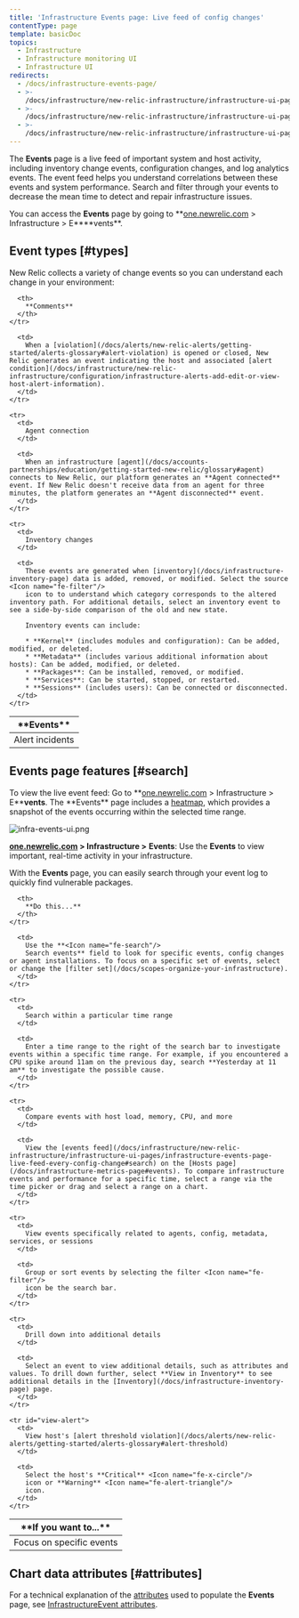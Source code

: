 ```yaml
---
title: 'Infrastructure Events page: Live feed of config changes'
contentType: page
template: basicDoc
topics:
  - Infrastructure
  - Infrastructure monitoring UI
  - Infrastructure UI
redirects:
  - /docs/infrastructure-events-page/
  - >-
    /docs/infrastructure/new-relic-infrastructure/infrastructure-ui-pages/infrastructure-events-page-live-feed-every-agent/
  - >-
    /docs/infrastructure/new-relic-infrastructure/infrastructure-ui-pages/infrastructure-events-page-live-feed-every-config-change/
  - >-
    /docs/infrastructure/new-relic-infrastructure/infrastructure-ui-pages/infrastructure-events-page/
---
```


The **Events** page is a live feed of important system and host activity, including inventory change events, configuration changes, and log analytics events. The event feed helps you understand correlations between these events and system performance. Search and filter through your events to decrease the mean time to detect and repair infrastructure issues.

You can access the **Events** page by going to **[one.newrelic.com](http://one.newrelic.com) > Infrastructure > E\*\***vents\*\*.

## Event types [#types]

New Relic collects a variety of change events so you can understand each change in your environment:

<Table>
  <thead>
    <tr>
      <th style={{ width: "200px" }}>
        **Events**
      </th>

      <th>
        **Comments**
      </th>
    </tr>
  </thead>

  <tbody>
    <tr>
      <td>
        Alert incidents
      </td>

      <td>
        When a [violation](/docs/alerts/new-relic-alerts/getting-started/alerts-glossary#alert-violation) is opened or closed, New Relic generates an event indicating the host and associated [alert condition](/docs/infrastructure/new-relic-infrastructure/configuration/infrastructure-alerts-add-edit-or-view-host-alert-information).
      </td>
    </tr>

    <tr>
      <td>
        Agent connection
      </td>

      <td>
        When an infrastructure [agent](/docs/accounts-partnerships/education/getting-started-new-relic/glossary#agent) connects to New Relic, our platform generates an **Agent connected** event. If New Relic doesn't receive data from an agent for three minutes, the platform generates an **Agent disconnected** event.
      </td>
    </tr>

    <tr>
      <td>
        Inventory changes
      </td>

      <td>
        These events are generated when [inventory](/docs/infrastructure-inventory-page) data is added, removed, or modified. Select the source <Icon name="fe-filter"/>
        icon to to understand which category corresponds to the altered inventory path. For additional details, select an inventory event to see a side-by-side comparison of the old and new state.

        Inventory events can include:

        * **Kernel** (includes modules and configuration): Can be added, modified, or deleted.
        * **Metadata** (includes various additional information about hosts): Can be added, modified, or deleted.
        * **Packages**: Can be installed, removed, or modified.
        * **Services**: Can be started, stopped, or restarted.
        * **Sessions** (includes users): Can be connected or disconnected.
      </td>
    </tr>
  </tbody>
</Table>

## Events page features [#search]

To view the live event feed: Go to **[one.newrelic.com](http://one.newrelic.com) > Infrastructure > E\*\***vents**. The **Events\*\* page includes a [heatmap](/docs/infrastructure/new-relic-infrastructure/infrastructure-ui-pages/events-heatmap-examine-patterns-time-range), which provides a snapshot of the events occurring within the selected time range.

![infra-events-ui.png](./images/infra-events-ui.png "infra-events-ui.png")

**[one.newrelic.com](http://one.newrelic.com) > Infrastructure >** **Events**: Use the **Events** to view important, real-time activity in your infrastructure.

With the **Events** page, you can easily search through your event log to quickly find vulnerable packages.

<Table>
  <thead>
    <tr>
      <th style={{ width: "230px" }}>
        **If you want to...**
      </th>

      <th>
        **Do this...**
      </th>
    </tr>
  </thead>

  <tbody>
    <tr>
      <td>
        Focus on specific events
      </td>

      <td>
        Use the **<Icon name="fe-search"/>
        Search events** field to look for specific events, config changes or agent installations. To focus on a specific set of events, select or change the [filter set](/docs/scopes-organize-your-infrastructure).
      </td>
    </tr>

    <tr>
      <td>
        Search within a particular time range
      </td>

      <td>
        Enter a time range to the right of the search bar to investigate events within a specific time range. For example, if you encountered a CPU spike around 11am on the previous day, search **Yesterday at 11 am** to investigate the possible cause.
      </td>
    </tr>

    <tr>
      <td>
        Compare events with host load, memory, CPU, and more
      </td>

      <td>
        View the [events feed](/docs/infrastructure/new-relic-infrastructure/infrastructure-ui-pages/infrastructure-events-page-live-feed-every-config-change#search) on the [Hosts page](/docs/infrastructure-metrics-page#events). To compare infrastructure events and performance for a specific time, select a range via the time picker or drag and select a range on a chart.
      </td>
    </tr>

    <tr>
      <td>
        View events specifically related to agents, config, metadata, services, or sessions
      </td>

      <td>
        Group or sort events by selecting the filter <Icon name="fe-filter"/>
        icon be the search bar.
      </td>
    </tr>

    <tr>
      <td>
        Drill down into additional details
      </td>

      <td>
        Select an event to view additional details, such as attributes and values. To drill down further, select **View in Inventory** to see additional details in the [Inventory](/docs/infrastructure-inventory-page) page.
      </td>
    </tr>

    <tr id="view-alert">
      <td>
        View host's [alert threshold violation](/docs/alerts/new-relic-alerts/getting-started/alerts-glossary#alert-threshold)
      </td>

      <td>
        Select the host's **Critical** <Icon name="fe-x-circle"/>
        icon or **Warning** <Icon name="fe-alert-triangle"/>
        icon.
      </td>
    </tr>
  </tbody>
</Table>

## Chart data attributes [#attributes]

For a technical explanation of the [attributes](/docs/accounts-partnerships/education/getting-started-new-relic/glossary#attribute) used to populate the **Events** page, see [InfrastructureEvent attributes](/docs/infrastructure/new-relic-infrastructure/data-instrumentation/default-infrastructure-attributes-events#infrastructure-event-attributes).
